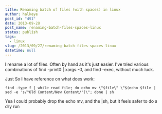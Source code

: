 ```yaml
---
title: Renaming batch of files (with spaces) in linux
author: halkeye
post_id: "491"
date: 2013-09-28
post_name: renaming-batch-files-spaces-linux
status: publish
tags:
  - linux
slug: /2013/09/27/renaming-batch-files-spaces-linux
datetime: null
---
```


I rename a lot of files. Often by hand as it's just easier. I've tried various combinations of find -print0 | xargs -0, and find -exec, without much luck.

Just So I have reference on what does work:

```
find -type f | while read file; do echo mv \"$file\" \"$(echo $file | sed -e 's/^Old Content/New Content/')\"; done | sh
```


Yea I could probably drop the echo mv, and the |sh, but it feels safer to do a dry run
